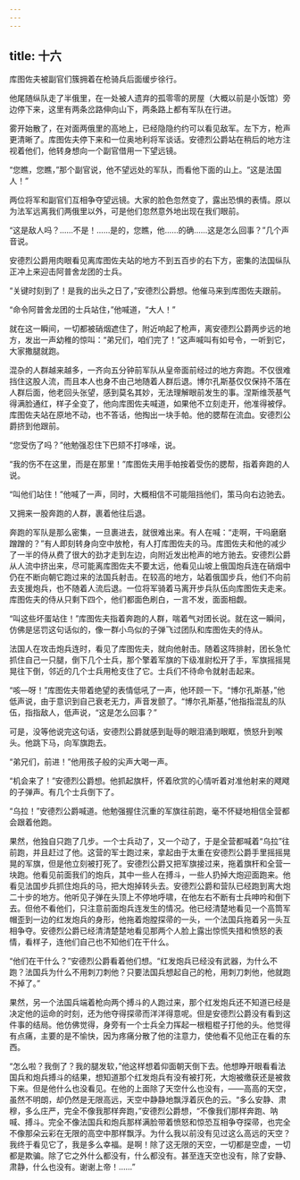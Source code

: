 ```yaml
---
---
---
```

title: 十六
---




库图佐夫被副官们簇拥着在枪骑兵后面缓步徐行。

他尾随纵队走了半俄里，在一处被人遗弃的孤零零的房屋（大概以前是小饭馆）旁边停下来，这里有两条岔路伸向山下，两条路上都有军队在行进。

雾开始散了，在对面两俄里的高地上，已经隐隐约约可以看见敌军。左下方，枪声更清晰了。库图佐夫停下来和一位奥地利将军谈话。安德烈公爵站在稍后的地方注视着他们，他转身想向一个副官借用一下望远镜。

“您瞧，您瞧，”那个副官说，他不望远处的军队，而看他下面的山上。“这是法国人！”

两位将军和副官们互相争夺望远镜。大家的脸色忽然变了，露出恐惧的表情。原以为法军远离我们两俄里以外，可是他们忽然意外地出现在我们眼前。

“这是敌人吗？……不是！……是的，您瞧，他……的确……这是怎么回事？”几个声音说。

安德烈公爵用肉眼看见离库图佐夫站的地方不到五百步的右下方，密集的法国纵队正冲上来迎击阿普舍龙团的士兵。

“关键时刻到了！是我的出头之日了，”安德烈公爵想。他催马来到库图佐夫跟前。

“命令阿普舍龙团的士兵站住，”他喊道，“大人！”

就在这一瞬间，一切都被硝烟遮住了，附近响起了枪声，离安德烈公爵两步远的地方，发出一声幼稚的惊叫：“弟兄们，咱们完了！”这声喊叫有如号令，一听到它，大家撒腿就跑。

混杂的人群越来越多，一齐向五分钟前军队从皇帝面前经过的地方奔跑。不仅很难挡住这股人流，而且本人也身不由己地随着人群后退。博尔孔斯基仅仅保持不落在人群后面，他老回头张望，感到莫名其妙，无法理解眼前发生的事。涅斯维茨基气得满脸通红，样子全变了，他向库图佐夫喊道，如果他不立刻走开，他准得被俘。库图佐夫站在原地不动，也不答话，他掏出一块手帕。他的腮帮在流血。安德烈公爵挤到他跟前。

“您受伤了吗？”他勉强忍住下巴颏不打哆嗦，说。

“我的伤不在这里，而是在那里！”库图佐夫用手帕按着受伤的腮帮，指着奔跑的人说。

“叫他们站住！”他喊了一声，同时，大概相信不可能阻挡他们，策马向右边驰去。

又拥来一股奔跑的人群，裹着他往后退。

奔跑的军队是那么密集，一旦裹进去，就很难出来。有人在喊：“走啊，干吗磨磨蹭蹭的？”有人即刻转身向空中放枪，有人打库图佐夫的马。库图佐夫和他的减少了一半的侍从费了很大的劲才走到左边，向附近发出枪声的地方驰去。安德烈公爵从人流中挤出来，尽可能离库图佐夫不要太远，他看见山坡上俄国炮兵连在硝烟中仍在不断向朝它跑过来的法国兵射击。在较高的地方，站着俄国步兵，他们不向前去支援炮兵，也不随着人流后退。一位将军骑着马离开步兵队伍向库图佐夫走来。库图佐夫的侍从只剩下四个，他们都面色刷白，一言不发，面面相觑。

“叫这些坏蛋站住！”库图佐夫指着奔跑的人群，喘着气对团长说。就在这一瞬间，仿佛是惩罚这句话似的，像一群小鸟似的子弹飞过团队和库图佐夫的侍从。

法国人在攻击炮兵连时，看见了库图佐夫，就向他射击。随着这阵排射，团长急忙抓住自己一只腿，倒下几个士兵，那个擎着军旗的下级准尉松开了手，军旗摇摇晃晃往下倒，邻近的几个士兵用枪支住了它。士兵们不待命令就射击起来。

“咳—呀！”库图佐夫带着绝望的表情低吼了一声，他环顾一下。“博尔孔斯基，”他低声说，由于意识到自己衰老无力，声音发颤了。“博尔孔斯基，”他指指混乱的队伍，指指敌人，低声说，“这是怎么回事？”

可是，没等他说完这句话，安德烈公爵就感到耻辱的眼泪涌到眼眶，愤怒升到喉头。他跳下马，向军旗跑去。

“弟兄们，前进！”他用孩子般的尖声大喝一声。

“机会来了！”安德烈公爵想。他抓起旗杆，怀着欣赏的心情听着对准他射来的飕飕的子弹声。有几个士兵倒下了。

“乌拉！”安德烈公爵喊道。他勉强握住沉重的军旗往前跑，毫不怀疑地相信全营都会跟着他跑。

果然，他独自只跑了几步。一个士兵动了，又一个动了，于是全营都喊着“乌拉”往前跑，并且赶过了他。这营的军士跑过来，拿起由于太重在安德烈公爵手里摇摇晃晃的军旗，但是他立刻被打死了。安德烈公爵又把军旗接过来，拖着旗杆和全营一块跑。他看见前面我们的炮兵，其中一些人在搏斗，一些人扔掉大炮迎面跑来。他看见法国步兵抓住炮兵的马，把大炮掉转头去。安德烈公爵和营队已经跑到离大炮二十步的地方。他听见子弹在头顶上不停地呼啸，在他左右不断有士兵呻吟和倒下去。但他不看他们，只注意前面炮兵连发生的情况。他已经清楚地看见一个高筒军帽歪到一边的红发炮兵的身形，他拖着炮膛探帚的一头，一个法国兵拖着另一头互相争夺。安德烈公爵已经清清楚楚地看见那两个人脸上露出惊慌失措和愤怒的表情，看样子，连他们自己也不知他们在干什么。

“他们在干什么？”安德烈公爵看着他们想。“红发炮兵已经没有武器，为什么不跑？法国兵为什么不用刺刀刺他？只要法国兵想起自己的枪，用刺刀刺他，他就跑不掉了。”

果然，另一个法国兵端着枪向两个搏斗的人跑过来，那个红发炮兵还不知道已经是决定他的运命的时刻，还为他夺得探帚而洋洋得意呢。但是安德烈公爵没有看到这件事的结局。他仿佛觉得，身旁有一个士兵全力挥起一根粗棍子打他的头。他觉得有点痛，主要的是不愉快，因为疼痛分散了他的注意力，使他看不见他正在看的东西。

“怎么啦？我倒了？我的腿发软，”他这样想着仰面朝天倒下去。他想睁开眼看看法国兵和炮兵搏斗的结果，想知道那个红发炮兵有没有被打死，大炮被缴获还是被救下来。但是他什么也没看见。在他的上面除了天空什么也没有，——高高的天空，虽然不明朗，却仍然是无限高远，天空中静静地飘浮着灰色的云。“多么安静、肃穆，多么庄严，完全不像我那样奔跑，”安德烈公爵想，“不像我们那样奔跑、呐喊、搏斗。完全不像法国兵和炮兵那样满脸带着愤怒和惊恐互相争夺探帚，也完全不像那朵云彩在无限的高空中那样飘浮。为什么我以前没有见过这么高远的天空？我终于看见它了，我是多么幸福。是啊！除了这无限的天空，一切都是空虚，一切都是欺骗。除了它之外什么都没有，什么都没有。甚至连天空也没有，除了安静、肃静，什么也没有。谢谢上帝！……”